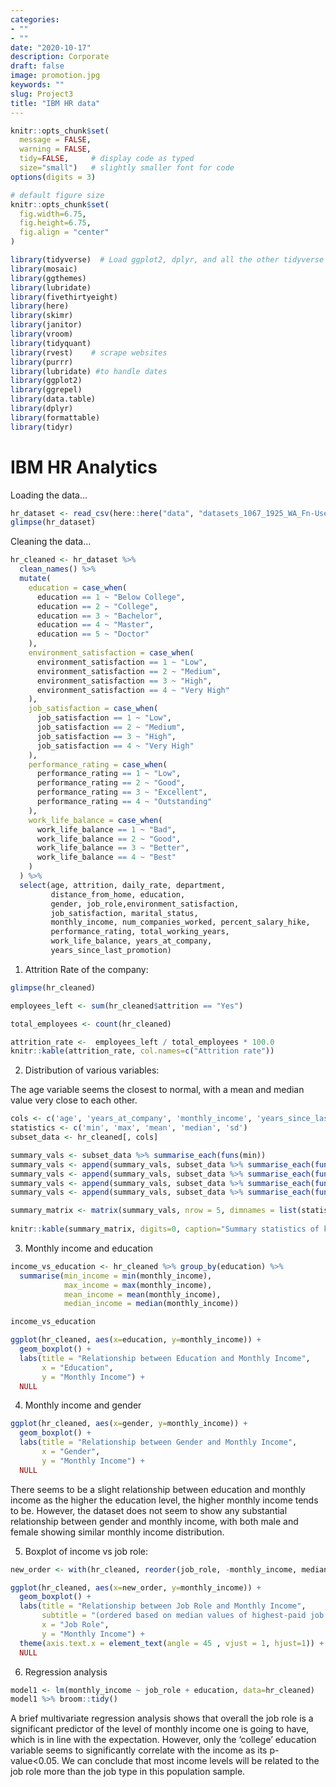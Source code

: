 ```yaml
---
categories:
- ""
- ""
date: "2020-10-17"
description: Corporate
draft: false
image: promotion.jpg
keywords: ""
slug: Project3
title: "IBM HR data"
---
```



```r
knitr::opts_chunk$set(
  message = FALSE, 
  warning = FALSE, 
  tidy=FALSE,     # display code as typed
  size="small")   # slightly smaller font for code
options(digits = 3)

# default figure size
knitr::opts_chunk$set(
  fig.width=6.75, 
  fig.height=6.75,
  fig.align = "center"
)
```


```r

library(tidyverse)  # Load ggplot2, dplyr, and all the other tidyverse packages
library(mosaic)
library(ggthemes)
library(lubridate)
library(fivethirtyeight)
library(here)
library(skimr)
library(janitor)
library(vroom)
library(tidyquant)
library(rvest)    # scrape websites
library(purrr)  
library(lubridate) #to handle dates
library(ggplot2)
library(ggrepel)
library(data.table)
library(dplyr)
library(formattable)
library(tidyr)
```

# IBM HR Analytics

Loading the data...

```r

hr_dataset <- read_csv(here::here("data", "datasets_1067_1925_WA_Fn-UseC_-HR-Employee-Attrition.csv"))
glimpse(hr_dataset)

```

Cleaning the data...

```r

hr_cleaned <- hr_dataset %>% 
  clean_names() %>% 
  mutate(
    education = case_when(
      education == 1 ~ "Below College",
      education == 2 ~ "College",
      education == 3 ~ "Bachelor",
      education == 4 ~ "Master",
      education == 5 ~ "Doctor"
    ),
    environment_satisfaction = case_when(
      environment_satisfaction == 1 ~ "Low",
      environment_satisfaction == 2 ~ "Medium",
      environment_satisfaction == 3 ~ "High",
      environment_satisfaction == 4 ~ "Very High"
    ),
    job_satisfaction = case_when(
      job_satisfaction == 1 ~ "Low",
      job_satisfaction == 2 ~ "Medium",
      job_satisfaction == 3 ~ "High",
      job_satisfaction == 4 ~ "Very High"
    ),
    performance_rating = case_when(
      performance_rating == 1 ~ "Low",
      performance_rating == 2 ~ "Good",
      performance_rating == 3 ~ "Excellent",
      performance_rating == 4 ~ "Outstanding"
    ),
    work_life_balance = case_when(
      work_life_balance == 1 ~ "Bad",
      work_life_balance == 2 ~ "Good",
      work_life_balance == 3 ~ "Better",
      work_life_balance == 4 ~ "Best"
    )
  ) %>% 
  select(age, attrition, daily_rate, department,
         distance_from_home, education,
         gender, job_role,environment_satisfaction,
         job_satisfaction, marital_status,
         monthly_income, num_companies_worked, percent_salary_hike,
         performance_rating, total_working_years,
         work_life_balance, years_at_company,
         years_since_last_promotion)

```

1. Attrition Rate of the company:

```r

glimpse(hr_cleaned)

employees_left <- sum(hr_cleaned$attrition == "Yes")

total_employees <- count(hr_cleaned)

attrition_rate <-  employees_left / total_employees * 100.0
knitr::kable(attrition_rate, col.names=c("Attrition rate"))

```

2. Distribution of various variables:

The age variable seems the closest to normal, with a mean and median value very close to each other.

```r

cols <- c('age', 'years_at_company', 'monthly_income', 'years_since_last_promotion')
statistics <- c('min', 'max', 'mean', 'median', 'sd')
subset_data <- hr_cleaned[, cols]

summary_vals <- subset_data %>% summarise_each(funs(min))
summary_vals <- append(summary_vals, subset_data %>% summarise_each(funs(max)))
summary_vals <- append(summary_vals, subset_data %>% summarise_each(funs(mean)))
summary_vals <- append(summary_vals, subset_data %>% summarise_each(funs(median)))
summary_vals <- append(summary_vals, subset_data %>% summarise_each(funs(sd)))

summary_matrix <- matrix(summary_vals, nrow = 5, dimnames = list(statistics, cols), byrow = TRUE) 
  
knitr::kable(summary_matrix, digits=0, caption="Summary statistics of key variables", align="rrrr", col.names=c("Age","Years at company","Monthly income","Years since last promotion"))

```

3. Monthly income and education 

```r

income_vs_education <- hr_cleaned %>% group_by(education) %>%
  summarise(min_income = min(monthly_income),
            max_income = max(monthly_income),
            mean_income = mean(monthly_income),
            median_income = median(monthly_income))

income_vs_education

ggplot(hr_cleaned, aes(x=education, y=monthly_income)) +
  geom_boxplot() +
  labs(title = "Relationship between Education and Monthly Income",
       x = "Education",
       y = "Monthly Income") + 
  NULL
```

4. Monthly income and gender
```r
ggplot(hr_cleaned, aes(x=gender, y=monthly_income)) +
  geom_boxplot() +
  labs(title = "Relationship between Gender and Monthly Income",
       x = "Gender",
       y = "Monthly Income") + 
  NULL
```
There seems to be a slight relationship between education and monthly income as the higher the education level, the higher monthly income tends to be. However, the dataset does not seem to show any substantial relationship between gender and monthly income, with both male and female showing similar monthly income distribution.

5. Boxplot of income vs job role:

```r

new_order <- with(hr_cleaned, reorder(job_role, -monthly_income, median , na.rm=T))

ggplot(hr_cleaned, aes(x=new_order, y=monthly_income)) +
  geom_boxplot() +
  labs(title = "Relationship between Job Role and Monthly Income",
       subtitle = "(ordered based on median values of highest-paid job roles",
       x = "Job Role",
       y = "Monthly Income") + 
  theme(axis.text.x = element_text(angle = 45 , vjust = 1, hjust=1)) + 
  NULL

```

6. Regression analysis
```r

model1 <- lm(monthly_income ~ job_role + education, data=hr_cleaned)
model1 %>% broom::tidy()

```
A brief multivariate regression analysis shows that overall the job role is a significant predictor of the level of monthly income one is going to have, which is in line with the expectation. However, only the 'college' education variable seems to significantly correlate with the income as its p-value<0.05. We can conclude that most income levels will be related to the job role more than the job type in this population sample.

